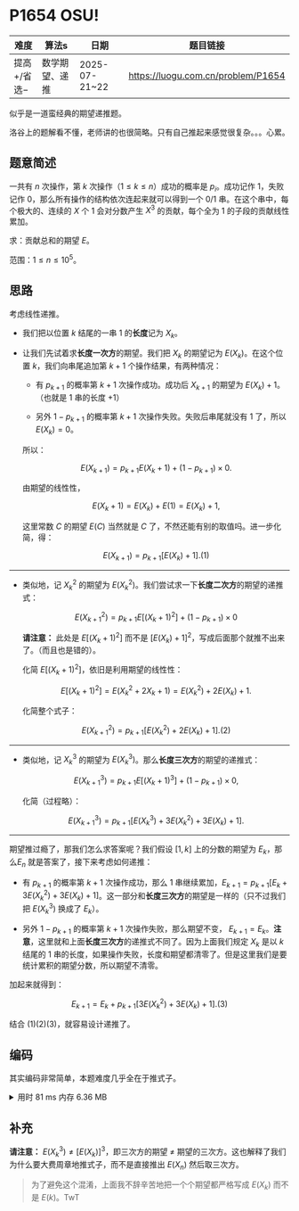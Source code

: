 
# P1654 OSU!

| 难度                                    | 算法s          | 日期          | 题目链接                           |
| --------------------------------------- | -------------- | ------------- | ---------------------------------- |
| <ColorDot color='#3498db' />提高+/省选− | 数学期望、递推 | 2025-07-21~22 | https://luogu.com.cn/problem/P1654 |

似乎是一道蛮经典的期望递推题。

洛谷上的题解看不懂，老师讲的也很简略。只有自己推起来感觉很复杂。。。心累。

## 题意简述

一共有 $n$ 次操作，第 $k$ 次操作（$1\le k\le n$）成功的概率是 $p_i$。成功记作 $1$，失败记作 $0$，那么所有操作的结构依次连起来就可以得到一个 $0/1$ 串。在这个串中，每个极大的、连续的 $X$ 个 $1$ 会对分数产生 $X^3$ 的贡献，每个全为 $1$ 的子段的贡献线性累加。

求：贡献总和的期望 $E$。

范围：$1\le n\le10^5$。

## 思路

考虑线性递推。

- 我们把以位置 $k$ 结尾的一串 $1$ 的**长度**记为 $X_k$。

- 让我们先试着求**长度一次方**的期望。我们把 $X_k$ 的期望记为 $E(X_k)$。在这个位置 $k$，我们向串尾追加第 $k+1$ 个操作结果，有两种情况：
  
  - 有 $p_{k+1}$ 的概率第 $k+1$ 次操作成功。成功后 $X_{k+1}$ 的期望为 $E(X_k)+1$。（也就是 $1$ 串的长度 $+1$）
  
  - 另外 $1-p_{k+1}$ 的概率第 $k+1$ 次操作失败。失败后串尾就没有 $1$ 了，所以 $E(X_k)=0$。
  
  所以：
  
  $$
  E(X_{k+1})=p_{k+1}E(X_k+1)+(1-p_{k+1})\times0.
  $$
  
  由期望的线性性，
  
  $$
  E(X_k+1)=E(X_k)+E(1)=E(X_k)+1,
  $$
  
  这里常数 $C$ 的期望 $E(C)$ 当然就是 $C$ 了，不然还能有别的取值吗。进一步化简，得：
  
  $$
  E(X_{k+1})=p_{k+1}[E(X_k)+1].(1)
  $$

---

- 类似地，记 $X_k^2$ 的期望为 $E(X_k^2)$。我们尝试求一下**长度二次方**的期望的递推式：
  
  $$
  E(X_{k+1}^2)=p_{k+1}E[(X_k+1)^2]+(1-p_{k+1})\times0
  $$
  
  **请注意：** 此处是 $E[(X_k+1)^2]$ 而不是 $[E(X_k)+1]^2$，写成后面那个就推不出来了。（而且也是错的）。
  
  化简 $E[(X_k+1)^2]$，依旧是利用期望的线性性：
  
  $$
  E[(X_k+1)^2]=E(X_k^2+2X_k+1)=E(X_k^2)+2E(X_k)+1.
  $$
  
  化简整个式子：
  
  $$
  E(X_{k+1}^2)=p_{k+1}[E(X_k^2)+2E(X_k)+1].(2)
  $$

---

- 类似地，记 $X_k^3$ 的期望为 $E(X_k^3)$。那么**长度三次方**的期望的递推式：
  
  $$
  E(X_{k+1}^3)=p_{k+1}E[(X_k+1)^3]+(1-p_{k+1})\times0,
  $$
  
  化简（过程略）：
  
  $$
  E(X_{k+1}^3)=p_{k+1}[E(X_k^3)+3E(X_k^2)+3E(X_k)+1].
  $$

---

期望推过瘾了，那我们怎么求答案呢？我们假设 $[1,k]$ 上的分数的期望为 $E_k$，那么$E_n$ 就是答案了，接下来考虑如何递推：

- 有 $p_{k+1}$ 的概率第 $k+1$ 次操作成功，那么 $1$ 串继续累加，$E_{k+1}=p_{k+1}[E_k+3E(X_k^2)+3E(X_k)+1]$。这一部分和**长度三次方**的期望是一样的（只不过我们把 $E(X_k^3)$ 换成了 $E_k$）。

- 另外 $1-p_{k+1}$ 的概率第 $k+1$ 次操作失败，那么期望不变， $E_{k+1}=E_{k}$。**注意**，这里就和上面**长度三次方**的递推式不同了。因为上面我们规定 $X_k$ 是以 $k$ 结尾的 $1$ 串的长度，如果操作失败，长度和期望都清零了。但是这里我们是要统计累积的期望分数，所以期望不清零。

加起来就得到：

$$
E_{k+1}=E_{k}+p_{k+1}[3E(X_{k}^2)+3E(X_{k})+1].(3)
$$

结合 $(1)(2)(3)$，就容易设计递推了。

## 编码

其实编码非常简单，本题难度几乎全在于推式子。

<details>
<summary>用时 81 ms 内存 6.36 MB</summary>
```cpp showLineNumbers
/*
* P1654 OSU!
* 数学期望
*/
#include <bits/stdc++.h>
using namespace std;
typedef long double Float;
const int MAXN = 1e5;
Float p[MAXN + 1], E1[MAXN + 1], E2[MAXN + 1], ans[MAXN + 1];
int main() {
    int n;
    cin >> n;
    for (int k = 1; k <= n; k++) {
        cin >> p[k];
        E1[k] = p[k] * (E1[k - 1] + 1);
        E2[k] = p[k] * (E2[k - 1] + 2 * E1[k - 1] + 1);
        ans[k] = ans[k - 1] + p[k] * (3 * E2[k - 1] + 3 * E1[k - 1] + 1);
    }
    printf("%.1Lf", ans[n]);
    return 0;
}
```
</details>

## 补充

**请注意：** $E(X_k^3)\not=[E(X_k)]^3$，即三次方的期望 $\not=$ 期望的三次方。这也解释了我们为什么要大费周章地推式子，而不是直接推出 $E(X_n)$ 然后取三次方。

> 为了避免这个混淆，上面我不辞辛苦地把一个个期望都严格写成 $E(X_k)$ 而不是 $E(k)$。TwT

